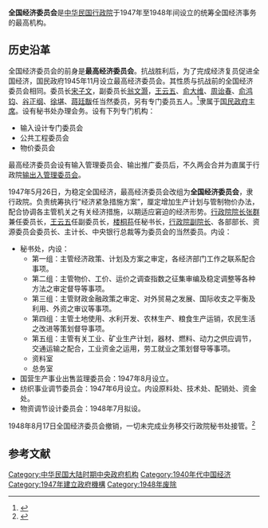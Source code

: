 {{otheruses|subject=中华民国行政院于1947年至1948年设立的机构|other=同名的其他机构|全国经济委员会}}
'''全国经济委员会'''是[[中华民国行政院|中华民国行政院]]于1947年至1948年间设立的统筹全国经济事务的最高机构。

== 历史沿革 ==
全国经济委员会的前身是'''最高经济委员会'''。抗战胜利后，为了完成经济复员促进全国经济，国民政府1945年11月设立最高经济委员会。其性质与抗战前的全国经济委员会相同。委员长[[宋子文|宋子文]]，副委员长[[翁文灏|翁文灏]]，[[王云五|王云五]]、[[俞大维|俞大维]]、[[周诒春|周诒春]]、[[俞鸿钧|俞鸿钧]]、[[谷正纲|谷正纲]]、[[徐堪|徐堪]]、[[蒋廷黻|蒋廷黻]]任当然委员，另有专门委员五人。<ref>{{cite book|title=《二十世纪中国大事全书》|author=张宏儒|publisher=北京出版社|year=1993}}</ref>隶属于[[国民政府主席|国民政府主席]]。设有秘书处办理会务。设有下列专门机构：
* 输入设计专门委员会
* 公共工程委员会
* 物价委员会
最高经济委员会设有输入管理委员会、输出推广委员后，不久两会合并为直属于行政院[[输出入管理委员会|输出入管理委员会]]。

1947年5月26日，为稳定全国经济，最高经济委员会改组为'''全国经济委员会'''，隶行政院。负责统筹执行“经济紧急措施方案”，厘定增加生产计划与管制物价办法，配合协调各主管机关之有关经济措施，以期适应窘迫的经济形势。[[行政院院长|行政院院长]][[张群|张群]]兼任委员长，[[王云五|王云五]]任副委员长，[[楼桐荪|楼桐荪]]任秘书长，[[行政院副院长|行政院副院长]]、各部部长、资源委员会委员长、主计长、中央银行总裁等为委员会的当然委员。内设：
* 秘书处，内设：
** 第一组：主管经济政策、计划及方案之审定，各经济部门工作之联系配合事项。
** 第二组：主管物价、工价、运价之调查指数之征集审编及稳定调整等各种方法之审定督导等事项。
** 第三组：主管财政金融政策之审定、对外贸易之发展、国际收支之平衡及利用、外资之审议等事项。
** 第四组：主管土地使用、水利开发、农林生产、粮食生产运销，农民生活之改进等策划督导事项。
** 第五组：主管有关工业、矿业生产计划，器材、燃料、动力之供应调节，交通运输之配合，工业资金之运用，劳工就业之策划督导等事项。
** 资料室
** 总务室
* 国营生产事业出售监理委员会：1947年8月设立。
* 纺织事业调节委员会：1947年6月设立。内设原料处、技术处、配销处、资金处。
* 物资调节设计委员会：1948年7月拟设。

1948年8月17日全国经济委员会撤销，一切未完成业务移交行政院秘书处接管。<ref name=kmt>{{cite book|title=《中国国民党史大辞典》|author=李松林|publisher=安徽人民出版社|year=1993}}</ref>

== 参考文献 ==
{{reflist}}

[[Category:中华民国大陆时期中央政府机构|Category:中华民国大陆时期中央政府机构]]
[[Category:1940年代中国经济|Category:1940年代中国经济]]
[[Category:1947年建立政府機構|Category:1947年建立政府機構]]
[[Category:1948年废除|Category:1948年废除]]